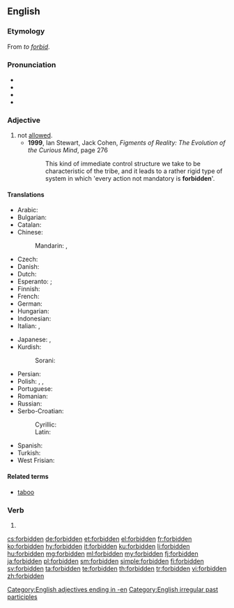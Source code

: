 ==English==
{{wikipedia}}

===Etymology===
From ''to [[forbid]]''.

===Pronunciation===
* {{IPA|/fɝˈbɪdən/|lang=en}}
* {{audio|En-uk-forbidden.ogg|Audio (UK)|lang=en}}
* {{rhymes|ɪdən|lang=en}}
* {{audio|En-us-forbidden.ogg|Audio, US|lang=en}}

===Adjective===
{{en-adj}}

# not [[allowed]].
#* '''1999''', Ian Stewart, Jack Cohen, ''Figments of Reality: The Evolution of the Curious Mind'', page 276
#*: This kind of immediate control structure we take to be characteristic of the tribe, and it leads to a rather rigid type of system in which 'every action not mandatory is '''forbidden''''.

====Translations====
{{trans-top|not allowed}}
* Arabic: {{t|ar|ممنوع|tr=mamnuu`}}
* Bulgarian: {{t+|bg|забранен|sc=Cyrl}}
* Catalan: {{t|ca|prohibit|m}}
* Chinese:
*: Mandarin: {{t+|cmn|被禁止|tr=bèi jìnzhǐ|sc=Hani}},  {{t+|cmn|禁止|tr=jìnzhǐ|sc=Hani}}
* Czech: {{t|cs|zakázaný}}
* Danish: {{t|da|forbudt}}
* Dutch: {{t+|nl|verboden}}
* Esperanto: {{t|eo|malpermesa}}; {{t|eo|malpermesita}}
* Finnish: {{t+|fi|kielletty}}
* French: {{t+|fr|interdit}}
* German: {{t+|de|verboten}}
* Hungarian: {{t+|hu|tilos}}
* Indonesian: {{t+|id|dilarang}}
* Italian: {{t+|it|vietato}},  {{t+|it|proibito}}
{{trans-mid}}
* Japanese: {{t|ja|禁じられた|tr=kinjirareta}},  {{t|ja|禁止の|tr=kinshi-no}}
* Kurdish:
*: Sorani: {{t+|ku|قه‌ده‌غه‌|tr=qadagha|sc=ku-Arab}}
* Persian: {{t+|fa|ممنوعه|sc=fa-Arab}}
* Polish: {{t|pl|zabroniony|m}}, {{t+|pl|zakazany|m}}, {{t|pl|wzbroniony|m}}
* Portuguese: {{t+|pt|proibido}}
* Romanian: {{t+|ro|interzis}}
* Russian: {{t+|ru|запрещённый|tr=zapreščónnyj}}
* Serbo-Croatian:
*: Cyrillic: {{t|sh|забрањен|m|sc=Cyrl}}
*: Latin: {{t|sh|zabranjen|m}}
* Spanish: {{t+|es|prohibido|m}}
* Turkish: {{t+|tr|yasak}}
* West Frisian: {{t|fy|ferbean}}
{{trans-bottom}}

====Related terms====
* [[taboo]]

===Verb===
{{head|en|past participle}}

# {{past participle of|forbid|lang=en}}

[[Category:English adjectives ending in -en]]
[[Category:English irregular past participles]]

[[cs:forbidden]]
[[de:forbidden]]
[[et:forbidden]]
[[el:forbidden]]
[[fr:forbidden]]
[[ko:forbidden]]
[[hy:forbidden]]
[[it:forbidden]]
[[ku:forbidden]]
[[li:forbidden]]
[[hu:forbidden]]
[[mg:forbidden]]
[[ml:forbidden]]
[[my:forbidden]]
[[fj:forbidden]]
[[ja:forbidden]]
[[pl:forbidden]]
[[sm:forbidden]]
[[simple:forbidden]]
[[fi:forbidden]]
[[sv:forbidden]]
[[ta:forbidden]]
[[te:forbidden]]
[[th:forbidden]]
[[tr:forbidden]]
[[vi:forbidden]]
[[zh:forbidden]]